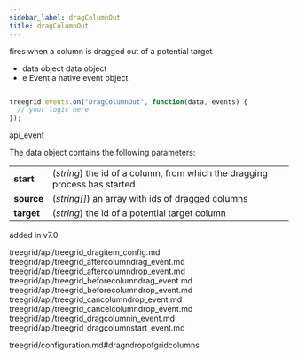 ```yaml
---
sidebar_label: dragColumnOut
title: dragColumnOut
---
```



          


<Short>

fires when a column is dragged out of a potential target


</Short>



- data		object		data object
- e		    Event		a native event object

~~~js

treegrid.events.on("DragColumnOut", function(data, events) {
  // your logic here
});


~~~
 api_event

<Descr>

The data object contains the following parameters:

<table class="webixdoc_links">
	<tbody>
        <tr>
			<td class="webixdoc_links0"><b>start</b></td>
			<td>(<i>string</i>) the id of a column, from which the dragging process has started</td>
		</tr>
        <tr>
			<td class="webixdoc_links0"><b>source</b></td>
			<td>(<i>string[]</i>) an array with ids of dragged columns</td>
		</tr>
        <tr>
			<td class="webixdoc_links0"><b>target</b></td>
			<td>(<i>string</i>) the id of a potential target column</td>
		</tr>
    </tbody>
</table>



</Descr>


 added in v7.0



treegrid/api/treegrid_dragitem_config.md
treegrid/api/treegrid_aftercolumndrag_event.md
treegrid/api/treegrid_aftercolumndrop_event.md
treegrid/api/treegrid_beforecolumndrag_event.md
treegrid/api/treegrid_beforecolumndrop_event.md
treegrid/api/treegrid_cancolumndrop_event.md
treegrid/api/treegrid_cancelcolumndrop_event.md
treegrid/api/treegrid_dragcolumnin_event.md
treegrid/api/treegrid_dragcolumnstart_event.md

 treegrid/configuration.md#dragndropofgridcolumns
